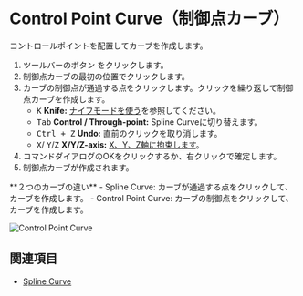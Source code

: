 
# Control Point Curve（制御点カーブ）

<Reference shortcut="" command="Control Point Curve" button="ツールバー" />

コントロールポイントを配置してカーブを作成します。

1. ツールバーのボタン <ButtonIcon type="button-control-point-curve" /> をクリックします。
2. 制御点カーブの最初の位置でクリックします。
3. カーブの制御点が通過する点をクリックします。クリックを繰り返して制御点カーブを作成します。
   - <kbd>K</kbd> **Knife:** [ナイフモードを使う](./sketching-essentials#use-knife-mode)を参照してください。
   - <kbd>Tab</kbd> **Control / Through-point:** Spline Curveに切り替えます。
   - <kbd>Ctrl + Z</kbd> **Undo:** 直前のクリックを取り消します。
   - <kbd>X</kbd>/ <kbd>Y</kbd>/<kbd>Z</kbd> **X/Y/Z-axis:** [X、Y、Z軸に拘束します](./sketching-essentials#constrain-to-an-axis)。
4. コマンドダイアログのOKをクリックするか、右クリックで確定します。
5. 制御点カーブが作成されます。

<Callout type="info" emoji="💡">
**２つのカーブの違い**
- Spline Curve: カーブが通過する点をクリックして、カーブを作成します。
- Control Point Curve: カーブの制御点をクリックして、カーブを作成します。
</Callout>

![Control Point Curve](/img/control-point-curve.gif)

## 関連項目
- [Spline Curve](./spline-curve)










